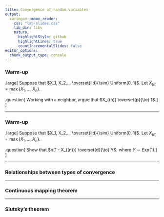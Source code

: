 ```yaml
---
title: Convergence of random variables
output:
  xaringan::moon_reader:
    css: "lab-slides.css"
    lib_dir: libs
    nature:
      highlightStyle: github
      highlightLines: true
      countIncrementalSlides: false
editor_options: 
  chunk_output_type: console
---
```


### Warm-up

.large[
Suppose that $X_1, X_2,... \overset{iid}{\sim} Uniform(0, 1)$. Let $X_{(n)} = \max\{X_1,...,X_n\}$.

.question[
Working with a neighbor, argue that $X_{(n)} \overset{p}{\to} 1$.
]
]

---

### Warm-up

.large[
Suppose that $X_1, X_2,... \overset{iid}{\sim} Uniform(0, 1)$. Let $X_{(n)} = \max\{X_1,...,X_n\}$.

.question[
Show that $n(1 - X_{(n)}) \overset{d}{\to} Y$, where $Y \sim Exp(1)$.
]
]

---

### Relationships between types of convergence

---

### Continuous mapping theorem

---

### Slutsky's theorem